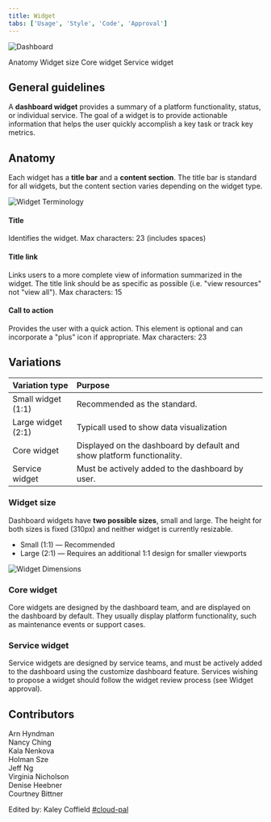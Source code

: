 ```yaml
---
title: Widget
tabs: ['Usage', 'Style', 'Code', 'Approval']
---
```

![Dashboard](images/sample_dashboard.png)

<AnchorLinks>
<AnchorLink>Anatomy</AnchorLink>
<AnchorLink>Widget size</AnchorLink>
<AnchorLink>Core widget</AnchorLink>
<AnchorLink>Service widget</AnchorLink>
</AnchorLinks>


## General guidelines

A <b>dashboard widget</b> provides a summary of a platform functionality, status, or individual service. The goal of a widget is to provide actionable information that helps the user quickly accomplish a key task or track key metrics. 


## Anatomy

Each widget has a <b>title bar</b> and a <b>content section</b>. The title bar is standard for all widgets, but the content section varies depending on the widget type. 


![Widget Terminology](images/widget_terminology.png)


#### Title
Identifies the widget. Max characters: 23 (includes spaces)

#### Title link
Links users to a more complete view of information summarized in the widget. The title link should be as specific as possible (i.e. "view resources" not "view all"). Max characters: 15

#### Call to action 
Provides the user with a quick action. This element is optional and can incorporate a "plus" icon if appropriate. Max characters: 23

## Variations

| Variation type     | Purpose           | 
| :-------------------|:------------------|
| Small widget (1:1)  | Recommended as the standard.         |
| Large widget (2:1)  | Typicall used to show data visualization        | 
| Core widget        | Displayed on the dashboard by default and show platform          functionality.       |
| Service widget     | Must be actively added to the dashboard by user. | 


### Widget size

Dashboard widgets have <b>two possible sizes</b>, small and large. The height for both sizes is fixed (310px) and neither widget is currently resizable. 

- Small (1:1) — Recommended 
- Large (2:1) — Requires an additional 1:1 design for smaller viewports



![Widget Dimensions](images/widget_dimensions.png)



### Core widget

Core widgets are designed by the dashboard team, and are displayed on the dashboard by default. They usually display platform functionality, such as maintenance events or support cases. 

### Service widget

Service widgets are designed by service teams, and must be actively added to the dashboard using the customize dashboard feature. Services wishing to propose a widget should follow the widget review process (see Widget approval). 


## Contributors

Arn Hyndman <br />
Nancy Ching <br />
Kala Nenkova <br />
Holman Sze <br />
Jeff Ng <br />
Virginia Nicholson <br />
Denise Heebner <br />
Courtney Bittner

Edited by: Kaley Coffield 
[#cloud-pal](https://ibm-cloudplatform.slack.com/messages/CGFD1CV4J)



